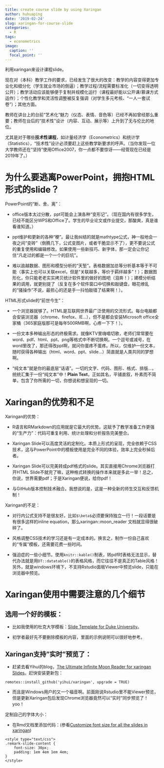 ```yaml
---
title: create course slide by using Xaringan
author: huhuaping
date: '2019-02-24'
slug: xaringan-for-course-slide
categories:
  - R
tags:
  - econometrics
image:
  caption: ''
  focal_point: ''
---
```


利用xaringan来设计课程slide。

现在对（本科）教学工作的要求，已经发生了很大的改变：教学的内容变得更加专业化和细分化（学生就业市场的倒逼）；教学过程/流程需要标准化（一切变得透明公开）；教学活动应该能够便于复制并规模化运行（课程最好能以公开课/慕课方式运作）；个性化教学和灵活性调整被反复强调（对学生多元考核、“一人一套试卷”）；其他方面。

教师在讲台上的台前“艺术化”魅力（仪态、表情、音色等）已经不再如曾经那么重要；教师在台后的“技术性”设计（内容、互动、展示等）上升到了无与伦比的地位。

尤其是对于哪些**技术性课程**，如计量经济学（Econometrics）和统计学（Statistics），“技术性”设计必须要赶上这些教学新要求的呼声。（当你发现一位大学教师还在“坚持”使用Office2007，你一点都不要惊讶——经管现在已经是2019年了。）

# 为什么要逃离PowerPoint，拥抱HTML形式的slide？

PowerPoint的“断、舍、离”：

- office版本太过分散，ppt可能会上演各种“变形记”。（现在国内有很多学生，已经不能区分WPS和Office了。学生的毕业论文或作业提交，那酸爽，真是谁看谁知道。）

- ppt维护和更新的各种“梗”。最让我纠结的就是mathtype公式，神一般地会一夜之间“变砖”（倒腾几下，公式变图片，或者干脆显示不了），更不要说公式的重复使用和编辑修改。如果使用一些新技巧、新字体，那一定会让你记住“凡走过的都是一个一个的巨坑”。

- 难以逾越数据、图形和模型分析的“天堑”。表格数据加总等分析基本等于不可能（事实上也可以关联excel，但是“关联越多，等价于羁绊越多”！）；数据图形化，你只能老老实实拷贝统计软件里的做好的图吧（泪奔！）；建模分析结果的调用，就更别提了（反复在多个软件窗口中切换和敲键盘，眼花缭乱的“骚操作”不说，最担心的还是手一抖怕敲错了结果啊！）。

HTML形式slide的“前世今生”：

- 一个浏览器就够了。HTML是互联网世界最广泛使用的交流形式。每台电脑都会安装浏览器（chrome、firefox、IE...），但不是都会安装Microsoft office全家桶（365家庭版那可是每年500RMB啊，心疼一下下！）。

- 一份文本多种输出形态的终极需求。就像KTV里嗨唱切歌，老师们常常要在word、pdf、html、ppt、png等格式中不断切换啊。一个逗号或减号，在word里改了，那还得改ppt啊，就问你蛋疼不蛋疼。所以，仅维护一份文本，随时获得各种输出（html、word、ppt、slide...）简直就是人类共同的梦想啊。

- “纯文本”就是你的最底层“话语”。一切的文字、代码、图形、格式、排版...，统统汇集于一份“纯文本”中！**Plain Text**，正如其名，平铺直叙，朴素而不简单，包含了你所需的一切，你想说和想呈现的一切。

# Xaringan的优势和不足


Xaringan的优势：

- R语言和RMarkdown的应用就是它最大的优势。这赋予了教学准备工作更强的“生产力”：代码可重复利用、统计处理和分析报告完美整合。

- Xaringan Slide可以高度灵活的定制化。本质上形式的呈现，完全依赖于CSS技术，这与PowerPoint中的模板使用是完全不同的体验，效率上完全秒掉后者。

- Xaringan Slide可以完美转成pdf格式的slide。其实直接用Chrome浏览器打开HTML Slide不就完了嘛，这种格式转换的操作本来就是多此一举！总之，你说，世界需要pdf；于是Xaringan便说，给你pdf！

- 与GitHub版本控制技术融合。我想说的是，这是一种全新的师生交互和反馈机制！

Xaringan的不足：

- 对行内公式支持不是很友好。比如`$\beta$`必须要保持独立一行！一段话要是有很多这样的inline equation，那么xaringan::moon_reader 文档就显得很破碎了。

- 风格调整CSS技术的学习还是有一定成本的。换言之，制作一份自己喜欢的“专属”模板，还需要花费一些时间。

- 强迫症的一些小细节。使用`knitr::kable()`制表，转pdf时表格无法显示，替代办法就是用`DT::datatable()`的表格风格，而它往往不是真正的Table风格！另外，就是windows环境下，不支持Rstudio面板Viewer中预览slide，只能在浏览器中预览。

# Xaringan使用中需要注意的几个细节

## 选用一个好的模板：

- 比如我使用的杜克大学模板：[Slide Template for Duke University](https://johnlittle.info/dukeslides/)。

- 初学者最好先不要删除模板的内容，里面的示例说明可以很好地参考。


## Xaringan支持"实时"预览了：

- 赶紧去看Yihui的blog，[The Ultimate Infinite Moon Reader for xaringan Slides](https://yihui.name/en/2019/02/ultimate-inf-mr/)。赶快安装更新包：

```
remotes::install_github('yihui/xaringan', upgrade = TRUE)

```

- 而且是Windows用户的又一个福音啊。前面刚说Rstudio里不能Viewer预览，但是更新Xaringan包后发现Chrome浏览器竟然可以“实时”同步预览了！yoo！

定制自己的字体大小：

- 在Rmd文档里添加代码：(参看[Customize font size for all the slides in xaringan](https://stackoverflow.com/questions/53481699/customize-font-size-for-all-the-slides-in-xaringan))

```
<style type="text/css">
.remark-slide-content {
    font-size: 30px;
    padding: 1em 4em 1em 4em;
}
</style>

```

